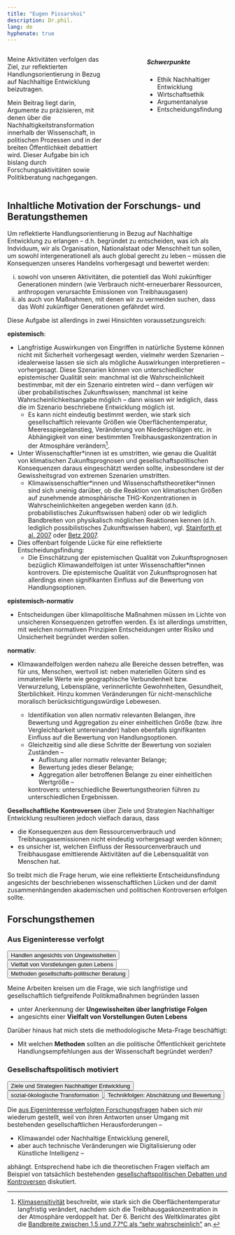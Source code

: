 ```yaml
---
title: "Eugen Pissarskoi"
description: Dr.phil.
lang: de
hyphenate: true
---
```


::: {.columns}
::: {.column width="50%"}
Meine Aktivitäten verfolgen das Ziel, zur reflektierten Handlungsorientierung in Bezug auf Nachhaltige Entwicklung beizutragen. 

Mein Beitrag liegt darin, Argumente zu präzisieren, mit denen über die Nachhaltigkeitstransformation innerhalb der Wissenschaft, in politischen Prozessen und in der breiten Öffentlichkeit debattiert wird. Dieser Aufgabe bin ich bislang durch Forschungsaktivitäten sowie Politikberatung nachgegangen.
:::
::: {.column width="10%"}
:::
::: {.column width="40%"}
```{=html}
<div class="card border-primary" style="max-width: 20rem;">
  <div class="card-header"><h5>Schwerpunkte</h5></div>
  <div class="card-body">
      <ul class="list-group list-group-flush">
        <li class="list-group-item">Ethik Nachhaltiger Entwicklung</li>
        <li class="list-group-item">Wirtschaftsethik</li>
        <li class="list-group-item">Argumentanalyse</li>
        <li class="list-group-item">Entscheidungsfindung</li>
      </ul>
  </div>
</div>
```
:::
::: 


<!--adressieren das Themenfeld der Transformation zur [Nachhaltigen Entwicklung](./glossar.qmd#nachhaltige-entwicklung). Mein Fokus liegt darauf, [Argumente](./glossar.qmd#argument) zu [analysieren](./glossar.qmd/argumentanalyses), mit denen über die Nachhaltigkeitstransformation gesellschaftlich debattiert wird.--> 


::: {.callout-note collapse="true" icon="false"}

# Inhaltliche Motivation der Forschungs- und Beratungsthemen

Um reflektierte Handlungsorientierung in Bezug auf Nachhaltige Entwicklung zu erlangen -- d.h. begründet zu entscheiden, was ich als Indviduum, wir als Organisation, Nationalstaat oder Menschheit tun sollen, um sowohl intergenerationell als auch global gerecht zu leben -- müssen die Konsequenzen unseres Handelns vorhergesagt und bewertet werden:

i. sowohl von unseren Aktivitäten, die potentiell das Wohl zukünftiger Generationen mindern (wie Verbrauch nicht-erneuerbarer Ressourcen, anthropogen verursachte Emissionen von Treibhausgasen)
ii. als auch von Maßnahmen, mit denen  wir zu vermeiden suchen, dass das Wohl zukünftiger Generationen gefährdet wird.

Diese Aufgabe ist allerdings in zwei Hinsichten voraussetzungsreich:

**epistemisch**: 

* Langfristige Auswirkungen von Eingriffen in natürliche Systeme können nicht mit Sicherheit vorhergesagt werden, vielmehr werden Szenarien -- idealerweise lassen sie sich als mögliche Auswirkungen interpretieren -- vorhergesagt. Diese Szenarien können von unterschiedlicher epistemischer Qualität sein: manchmal ist die Wahrscheinlichkeit bestimmbar, mit der ein Szenario eintreten wird -- dann verfügen wir über probabilistisches Zukunftswissen; manchmal ist keine Wahrscheinlichkeitsangabe möglich -- dann wissen wir lediglich, dass die im Szenario beschriebene Entwicklung möglich ist.  
  * Es kann nicht eindeutig bestimmt werden, wie stark sich gesellschaftlich relevante Größen wie Oberflächentemperatur, Meeresspiegelanstieg, Veränderung von Niederschlägen etc. in Abhängigkeit von einer bestimmten Treibhausgaskonzentration in der Atmosphäre verändern^[[Klimasensitivität](https://www.ipcc.ch/report/ar6/wg1/chapter/chapter-7/#faq-7-3/#7.5) beschreibt, wie stark sich die Oberflächentemperatur langfristig verändert, nachdem sich die Treibhausgaskonzentration in der Atmosphäre verdoppelt hat. Der 6. Bericht des Weltklimarates gibt die [Bandbreite zwischen 1,5 und 7,7°C als "sehr wahrscheinlich"](https://www.ipcc.ch/report/ar6/wg1/chapter/chapter-7/#faq-7-3/#7.5.5) an.]. 
* Unter Wissenschaftler\*innen ist es umstritten, wie genau die Qualität von klimatischen Zukunftsprognosen und gesellschaftspolitischen Konsequenzen daraus eingeschätzt werden sollte, insbesondere ist der Gewissheitsgrad von extremen Szenarien umstritten. 
  * Klimawissenschaftler\*innen und Wissenschaftstheoretiker\*innen sind sich uneinig darüber, ob die Reaktion von klimatischen Größen auf zunehmende atmosphärische THG-Konzentrationen in Wahrscheinlichkeiten angegeben werden kann (d.h. probabilistisches Zukunftswissen haben) oder ob wir lediglich Bandbreiten von physikalisch möglichen Reaktionen kennen (d.h. lediglich possibilistisches Zukunftswissen haben), vgl. [Stainforth et al. 2007](https://doi.org/10.1098/rsta.2007.2074) oder [Betz 2007](https://doi.org/10.1007/s10584-007-9313-9).

* Dies offenbart folgende Lücke für eine reflektierte Entscheidungsfindung:
   * Die Einschätzung der epistemischen Qualität von Zukunftsprognosen bezüglich Klimawandelfolgen ist unter Wissenschaftler\*innen kontrovers. Die epistemische Qualität von Zukunftsprognosen hat allerdings einen signifikanten Einfluss auf die Bewertung von Handlungsoptionen.

**epistemisch-normativ**

*  Entscheidungen über klimapolitische Maßnahmen müssen im Lichte von unsicheren Konsequenzen getroffen werden. Es ist allerdings umstritten, mit welchen normativen Prinzipien Entscheidungen unter Risiko und Unsicherheit begründet werden sollen.

**normativ**: 

* Klimawandelfolgen werden nahezu alle Bereiche dessen betreffen, was für uns, Menschen, wertvoll ist: neben materiellen Gütern sind es immaterielle Werte wie geographische Verbundenheit bzw. Verwurzelung, Lebenspläne, verinnerlichte Gewohnheiten, Gesundheit, Sterblichkeit. Hinzu kommen Veränderungen für nicht-menschliche moralisch berücksichtigungswürdige Lebewesen. 

  * Identifikation von allen normativ relevanten Belangen, ihre Bewertung und Aggregation zu einer einheitlichen Größe (bzw. ihre Vergleichbarkeit untereinander) haben ebenfalls signifikanten Einfluss auf die Bewertung von Handlungsoptionen. 
  * Gleichzeitig sind alle diese Schritte der Bewertung von sozialen Zuständen --
    * Auflistung aller normativ relevanter Belange;
    * Bewertung jedes dieser Belange;
    * Aggregation aller betroffenen Belange zu einer einheitlichen Wertgröße --
  
    kontrovers: unterschiedliche Bewertungstheorien führen zu unterschiedlichen Ergebnissen.


**Gesellschaftliche Kontroversen** über Ziele und Strategien Nachhaltiger Entwicklung resultieren jedoch vielfach daraus, dass

* die Konsequenzen aus dem Ressourcenverbrauch und Treibhausgasemissionen nicht eindeutig vorhergesagt werden können;
* es unsicher ist, welchen Einfluss der Ressourcenverbrauch und Treibhausgase emittierende Aktivitäten auf die Lebensqualität von Menschen hat. 

So treibt mich die Frage herum, wie eine reflektierte Entscheidunsfindung angesichts der beschriebenen wissenschaftlichen Lücken und der damit zusammenhängenden akademischen und politischen Kontroversen erfolgen sollte.
:::

## Forschungsthemen

<!--
::: {.columns}
::: {.column width="30%"}
```{=html}
<a href="./forschung.qmd#handeln-angesichts-von-ungewissheiten"> 
  <button type="button" class="btn btn-outline-primary">Handeln angesichts von Ungewissheiten</button>
</a>
```
:::

::: {.column width="5%"}
:::

::: {.column width="30%"}
```{=html}
<a href="./forschung.qmd#nachhaltiges-handeln-und-lebensqualität">
  <button type="button" class="btn btn-outline-primary">Vielfalt von Vorstellungen Guten Lebens</button>
</a>
```
:::

::: {.column width="5%"}
:::

::: {.column width="30%"}
```{=html}
<a href="./forschung.qmd#methoden-praktischer-ethik">
  <button type="button" class="btn btn-outline-primary">Methoden gesellschafts-politischer Beratung</button>
</a>
```
:::
::: 

::: {.columns}
::: {.column width="30%"}
```{=html}
<a href="./forschung.qmd#ziele-und-strategien-nachhaltiger-entwicklung"> 
  <button type="button" class="btn btn-outline-primary">Ziele und Strategien Nachhaltiger Entwicklung</button>
</a>
```
:::

::: {.column width="5%"}
:::

::: {.column width="30%"}
```{=html}
<a href="./forschung.qmd#sozial-ökologische-transformationspolitik">
  <button type="button" class="btn btn-outline-primary">sozial-ökologische Transformation</button>
</a>
```
:::

::: {.column width="5%"}
:::

::: {.column width="30%"}
```{=html}
<a href="./forschung.qmd#technikfolgenbewertung">
  <button type="button" class="btn btn-outline-primary">Technikfolgen: <br>Abschätzung und Bewertung</button>
</a>
```
:::
::: 
-->

### Aus Eigeninteresse verfolgt

```{=html}
<div class="d-flex gap-2 w-100">
  <a href="./forschung.qmd#handeln-angesichts-von-ungewissheiten">
    <button class="btn btn-lg btn-outline-primary flex-fill mb-3 mt-2" type="button">Handlen angesichts von Ungewissheiten</button>
  </a>
  <a href="./forschung.qmd#vorstellungen-guten-lebens">
    <button class="btn btn-lg btn-outline-primary flex-fill mb-3 mt-2" type="button">Vielfalt von Vorstlelungen guten Lebens</button>
  </a>
  <a href="./forschung.qmd#methoden-der-gesellschaftspolitischen-beratung">
    <button class="btn btn-lg btn-outline-primary flex-fill mb-3 mt-2" type="button">Methoden gesellschafts-politischer Beratung</button>
  </a>
</div>
```
<!--
::: {.columns}
::: {.column width="30%"}
```{=html}
<a href="./forschung.qmd#handeln-angesichts-von-ungewissheiten"> 
  <button type="button" class="btn btn-outline-primary mb-3 mt-2">Handeln angesichts von Ungewissheiten</button>
</a>
```
:::

::: {.column width="5%"}
:::

::: {.column width="30%"}
```{=html}
<a href="./forschung.qmd#nachhaltiges-handeln-und-lebensqualität">
  <button type="button" class="btn btn-outline-primary mb-3 mt-2">Vielfalt von Vorstellungen Guten Lebens</button>
</a>
```
:::

::: {.column width="5%"}
:::

::: {.column width="30%"}
```{=html}
<a href="./forschung.qmd#methoden-praktischer-ethik">
  <button type="button" class="btn btn-outline-primary mb-3 mt-2">Methoden gesellschafts-politischer Beratung</button>
</a>
```
:::
::: 
-->

Meine Arbeiten kreisen um die Frage, wie sich langfristige und gesellschaftlich tiefgreifende Politikmaßnahmen begründen lassen

* unter Anerkennung der **Ungewissheiten über langfristige Folgen**
* angesichts einer **Vielfalt von Vorstellungen Guten Lebens**

Darüber hinaus hat mich stets die methodologische Meta-Frage beschäftigt:

* Mit welchen **Methoden** sollten an die politische Öffentlichkeit gerichtete Handlungsempfehlungen aus der Wissenschaft begründet werden?


### Gesellschaftspolitisch motiviert

```{=html}

<div class="d-flex gap-2 w-100">
  <a href="./forschung.qmd#ziele-und-strategien-nachhaltiger-entwicklung">
    <button class="btn btn-lg btn-outline-primary flex-fill mb-3 mt-2" type="button">Ziele und Strategien Nachhaltiger Entwicklung</button>
  </a>
  <a href="./forschung.qmd#sozial-ökologische-transformationspolitik">
    <button class="btn btn-lg btn-outline-primary flex-fill mb-3 mt-2" type="button">sozial-ökologische Transformation</button>
  </a>
  <a href="./forschung.qmd#technikfolgenbewertung">
    <button class="btn btn-lg btn-outline-primary flex-fill mb-3 mt-2" type="button">Technikfolgen: Abschätzung und Bewertung</button>
  </a>
</div>
```
<!--
::: {.columns}
::: {.column width="30%"}
```{=html}
<a href="./forschung.qmd#ziele-und-strategien-nachhaltiger-entwicklung"> 
  <button type="button" class="btn btn-outline-primary mb-3 mt-2">Ziele und Strategien Nachhaltiger Entwicklung</button>
</a>
```
:::

::: {.column width="5%"}
:::

::: {.column width="30%"}
```{=html}
<a href="./forschung.qmd#sozial-ökologische-transformationspolitik">
  <button type="button" class="btn btn-outline-primary mb-3 mt-2">sozial-ökologische Transformation</button>
</a>
```
:::

::: {.column width="5%"}
:::

::: {.column width="30%"}
```{=html}
<a href="./forschung.qmd#technikfolgenbewertung">
  <button type="button" class="btn btn-outline-primary mb-3 mt-2">Technikfolgen: <br>Abschätzung und Bewertung</button>
</a>
```
:::
::: 
-->

Die [aus Eigeninteresse verfolgten Forschungsfragen](./forschung.qmd#aus-eigeninteresse-verfolgten-forschungsthemen) haben sich mir wiederum gestellt, weil von ihren Antworten unser Umgang mit bestehenden gesellschaftlichen Herausforderungen -- 

* Klimawandel oder Nachhaltige Entwicklung generell, 
* aber auch technische Veränderungen wie Digitalisierung oder Künstliche Intelligenz --

abhängt. Entsprechend habe ich die theoretischen Fragen vielfach am Beispiel von tatsächlich bestehenden [gesellschaftspolitischen Debatten und Kontroversen](./forschung.qmd#gesellschaftspolitisch-motivierte-themen) diskutiert. 

<!--
## Gesellschaftspolitische Themen 

Diese theoretischen Herausforderungen habe ich in unterschiedlichen 
Themenfeldern diskutiert:
* Klimaschutzziele
* Transformationstrategien
* Technologiebewertung

Darüber hinaus habe ich 
*  Gerechtigkeitsaspekte im Naturschutz und in der Umweltpolitik

## Methodische Themenfelder

* Rolle von computergestützter Modellierung von umweltökonomischen Systemen in der Politikberatung
* Argumentationsanalyse


:::{.panel-tabset}

## Ziele Nachhaltiger Entwicklung

Das Ideal Nachhaltiger Entwicklung fordert, dass alle Länder weltweit so wirtschaften, dass sie ihre Bedürfnisse befriedigen, ohne die zukünftigen Generationen in der Möglichkeit einzuschränken, deren Bedürfnisse zu befriedigen. 

Was genau impliziert dieses Ideal für die heute lebende Menschheit? 

::::: {.columns}
::: {.column width="47%"}
::: {.callout-important icon="false" collapse="true"}
### Einerseits
nutzen Menschen natürliche Ressourcen, um ihre Bedürfnisse zu befriedigen. 
:::
:::

::: {.column width="6%"}
:::

::: {.column width="47%"}
::: {.callout-important icon="false" collapse="true"}
### Andererseits
verändern Menschen natürliche Systeme auf eine Weise, die das Wohl zukünftiger Generationen beeinträchtigen kann, beispielsweise
* durch Verringerung der Biodiversität
* durch Emission von anthropogen erzeugten Treibhausgasen.
:::
:::
:::::

Angesichts von diesem Trade-off aus der Nutzung natürlicher Ressourcen: 

* wie soll die aktuell lebende Menschheit mit den verfügbaren Ressourcen umgehen? 
* Welche Emissionen von Treibhausgasen und welche Eingriffe in die natürliche Umwelt sind verträglich mit dem Ideal Nachhaltiger Entwicklung? 

Kontroversen über Antworten auf diese Fragen resultieren daraus, dass

* die Konsequenzen aus dem Ressourcenverbrauch und Treibhausgasemissionen nicht eindeutig vorhergesagt werden können;
* es unsicher ist, welchen Einfluss der Ressourcenverbrauch und Treibhausgase emittierende Aktivitäten auf die Lebensqualität von Menschen hat. 

In meinen Arbeiten habe ich 
* Argumente vorgebracht, die unter Anerkennung der Unsicherheiten über die genauen Folgen des Ressourcenverbrauchs und der Treibhausgasemissionen Handlungsorientierung liefern;
* Kontroversen analysiert, die aus Meinungsverschiedenheiten über Vorstellungen Guten Lebens resultieren und Argumente rekonstruiert, die Handlungsorientierung angesichts der Vielfalt von Vorstellungen Guten Lebens liefern. 

In meinen Arbeiten habe ich untersucht,

* wie wir unter **Anerkennung der Ungewissheiten** Umwelt- und Klimaschutzziele begründen sollen;
* welche Rolle Meinungsverschiedenheiten über Vorstellungen Guten Lebens in gesellschaftlichen Kontroversen spielen und wie wir angesichts der **Vielfalt von Vorstellungen Guten Lebens** Umwelt- und Klimaschutzziele begründen sollen.

[Mehr dazu](./forschung.qmd)

-->

<!--
## Forschungsthemen

::::: {.columns}
::: {.column width="73%"}
### Intrinsisch motiviert

Meine Arbeiten kreisen um die Frage, wie sich langfristige und gesellschaftlich tiefgreifende Politikmaßnahmen begründen lassen

* unter Anerkennung der **Ungewissheiten über langfristige Folgen**
* angesichts einer **Vielfalt von Vorstellungen Guten Lebens**

Darüber hinaus hat mich stets die methodologische Meta-Frage beschäftigt:

* Mit welchen **Methoden** sollten an die politische Öffentlichkeit gerichteten Handlungsempfehlungen aus der Wissenschaft begründet werden?
:::
::: {.column width="2%"}
:::
::: {.column width="25%"}
```{=html}
<style>
  #first-button {
    margin-top: 60px;}
</style>
<style>
  .btn-outline-primary {
    margin-bottom: 15px; /* Adjust the value as needed */
  }
</style>
<a href="./forschung.qmd#handeln-angesichts-von-ungewissheiten"> 
  <button type="button" class="btn btn-outline-primary" id="first-button">Handeln angesichts von Ungewissheiten</button>
</a>

<a href="./forschung.qmd#nachhaltiges-handeln-und-lebensqualität">
  <button type="button" class="btn btn-outline-primary">Vielfalt von Vorstellungen Guten Lebens</button>
</a>

<a href="./forschung.qmd#methoden-praktischer-ethik">
  <button type="button" class="btn btn-outline-primary">Methoden gesellschaftspolitischer Beratung</button>
</a>
```
:::
::::: 

::::: {.columns}
::: {.column width="73%"}
### Gesellschaftspolitisch motiviert

Die [intrinsisch motivierten Forschungsfragen](./forschung.qmd#intrinsisch-motivierte-forschungsthemen) haben sich mir wiederum gestellt, weil von ihren Antworten unser Umgang mit bestehenden gesellschaftlichen Herausforderungen -- Klimawandel oder Nachhaltige Entwicklung generell, aber auch technische Veränderungen wie Digitalisierung oder Künstliche Intelligenz -- abhängt. Entsprechend habe ich die theoretischen Fragen vielfach am Beispiel von tatsächlich bestehenden **gesellschaftspolitischen Debatten und Kontroversen** diskutiert. Hierdurch habe ich eine große Bandbreite von [gesellschaftspolitisch motivierten Themen](./forschung.qmd#gesellschaftspolitisch-motivierte-themen) bearbeitet.
:::

::: {.column width="2%"}
:::

::: {.column width="25%"}

```{=html}
<style>
  #first-button-gsor {
    margin-top: 65px;}
</style>
<style>
  .btn-outline-primary {
    margin-bottom: 15px; /* Adjust the value as needed */
  }
</style>
<a href="./forschung.qmd#ziele-und-strategien-nachhaltiger-entwicklung"> 
  <button type="button" class="btn btn-outline-primary" id="first-button-gsor">Ziele und Strategien Nachhaltiger Entwicklung</button>
</a>
<a href="./forschung.qmd#sozial-ökologische-transformationspolitik">
  <button type="button" class="btn btn-outline-primary">sozial-ökologische Transformationspolitik</button>
</a>
<a href="./forschung.qmd#technikfolgenbewertung">
  <button type="button" class="btn btn-outline-primary">Technikfolgenbewertung</button>
</a>
```
:::
::::: 
-->